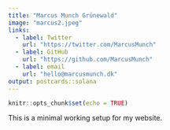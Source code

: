 ```yaml
---
title: "Marcus Munch Grünewald"
image: "marcus2.jpeg"
links:
  - label: Twitter
    url: "https://twitter.com/MarcusMunch"
  - label: GitHub
    url: "https://github.com/MarcusMunch"
  - label: email
    url: "hello@marcusmunch.dk"
output: postcards::solana
---
```


```r
knitr::opts_chunk$set(echo = TRUE)
```

This is a minimal working setup for my website.